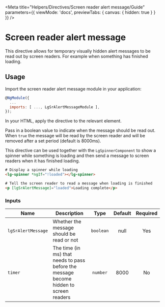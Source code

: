 
<Meta title="Helpers/Directives/Screen reader alert message/Guide" parameters={{ viewMode: 'docs', previewTabs: { canvas: { hidden: true } } }} />

# Screen reader alert message

This directive allows for temporary visually hidden alert messages to be read out by screen readers. For example when something has finished loading.

## Usage

Import the screen reader alert message module in your application:

~~~js
@NgModule({
  ...
  imports: [ ..., LgSrAlertMessageModule ],
});
~~~

In your HTML, apply the directive to the relevant element.

Pass in a boolean value to indicate when the message should be read out. When ``true`` the message will be read by the screen reader and will be removed after a set period (default is 8000ms).

This directive can be used together with the ``LgSpinnerComponent`` to show a spinner while something is loading and then send a message to screen readers when it has finished loading.

~~~html
# Display a spinner while loading
<lg-spinner *ngIf="!loaded"></lg-spinner>

# Tell the screen reader to read a message when loading is finished
<p [lgSrAlertMessage]="loaded">Loading complete</p>
~~~

### Inputs
| Name | Description | Type | Default | Required |
|------|-------------|:----:|:-----:|:-----:|
| ``lgSrAlertMessage`` | Whether the message should be read or not | ``boolean`` | null | Yes |
| ``timer`` | The time (in ms) that needs to pass before the message become hidden to screen readers | ``number`` | 8000 | No |

<Description markdown={feedback} />
